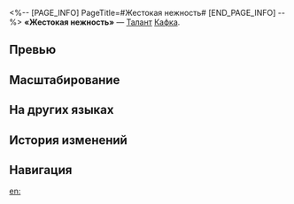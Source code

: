 <%-- [PAGE_INFO]
PageTitle=#Жестокая нежность#
[END_PAGE_INFO] --%>
{{Навык Инфобокс
|Название         = Жестокая нежность
|Изображение      = Навык Жестокая нежность.png
|Персонаж         = Кафка
|Тип              = Талант
|Тэг              = Одиночная атака
|УронСтойк        = 10
|ЭнергияГен       = 10
|Энергия          = 
|Длительность     = 
|Описание         = После того как союзник использует базовую атаку, Кафка немедленно выполняет {{Доп эффект|бонус-атаку}}, которая наносит цели электрический урон, равный {{Цвет|Выделенный|42%—159,6%}} от силы атаки Кафки, а также имеет {{Доп эффект|базовый шанс}} 100% наложить статус Шок, сходный с описанным в сверхспособности персонажа, на 2 хода. Этот эффект может сработать только 1 раз за ход.
|Свойство1        = 
|Масштабирование1 = 
}}
'''«Жестокая нежность»''' — [[Талант]] [[Кафка]].

==Превью==
{{Превью
|Файл = Жестокая нежность Превью
}}

==Масштабирование==
{{Масштабирование навыка|тип=Талант
|42%;51.8%;61.6%;71.4%;81.2%;91%;103.25%;115.5%;127.75%;140%;149.8%;159.6%;169.4%;179.2%;189%
}}

==На других языках==
{{На других языках
|en   = Gentle but Cruel
|zhs  = 温柔亦同残酷
|zht  = 溫柔亦同殘酷
|ja   = {{Rubi|優|やさ}}しさもまた{{Rubi|残酷|ざんこく}}
|ko   = 상냥함이 곧 잔혹함
|es   = Dulce pero cruel
|fr   = Douce mais cruelle
|ru   = Жестокая нежность
|th   = Gentle but Cruel
|vi   = Dịu Dàng Đồng Nghĩa Tàn Khốc
|de   = Sanft, aber grausam
|id   = Gentle but Cruel
|pt   = Gentil, Mas Cruel
}}

==История изменений==
{{История изменений|3.5}}

==Навигация==
{{Навык Навбокс|Кафка}}

[[en:]]